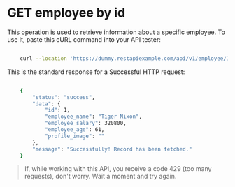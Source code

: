 # GET employee by id

This operation is used to retrieve information about a specific employee. To use it, paste this cURL command into your API tester:

```bash

    curl --location 'https://dummy.restapiexample.com/api/v1/employee/1'

```

This is the standard response for a Successful HTTP request: 

```bash

    {
        "status": "success",
        "data": {
            "id": 1,
            "employee_name": "Tiger Nixon",
            "employee_salary": 320800,
            "employee_age": 61,
            "profile_image": ""
        },
        "message": "Successfully! Record has been fetched."
    }

```

> If, while working with this API, you receive a code 429 (too many requests), don't worry. Wait a moment and try again.

